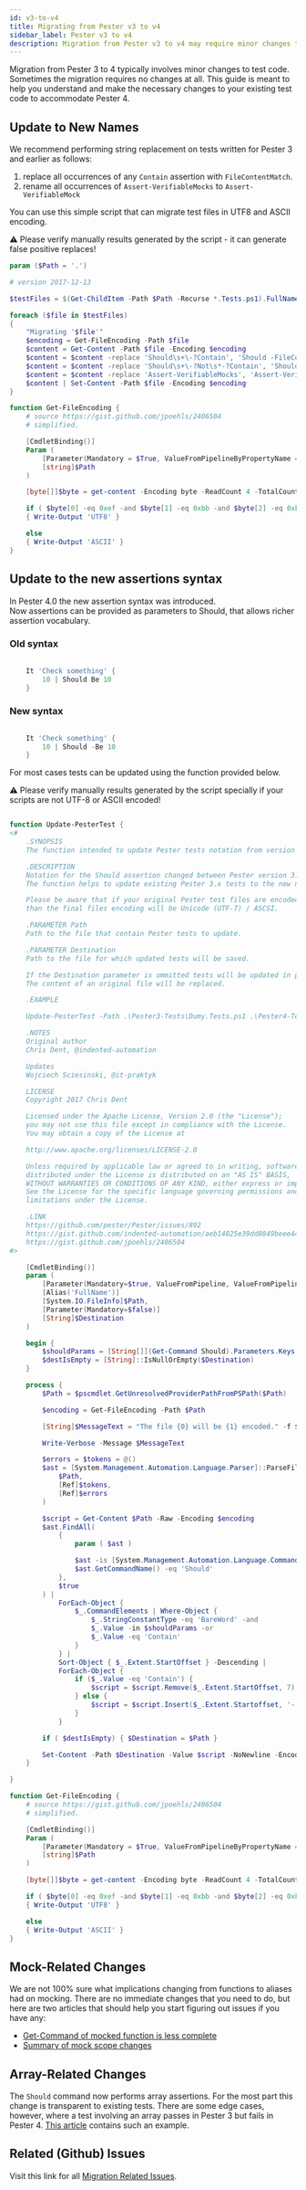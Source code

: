```yaml
---
id: v3-to-v4
title: Migrating from Pester v3 to v4
sidebar_label: Pester v3 to v4
description: Migration from Pester v3 to v4 may require minor changes to your test code. See this guide to get help understanding and making the necessary changes to be compatible with Pester v4
---
```


Migration from Pester 3 to 4 typically involves minor changes to test code. Sometimes the migration requires no changes at all. This guide is meant to help you understand and make the necessary changes to your existing test code to accommodate Pester 4.

## Update to New Names

We recommend performing string replacement on tests written for Pester 3 and earlier as follows:

1. replace all occurrences of any `Contain` assertion with `FileContentMatch`.
2. rename all occurrences of `Assert-VerifiableMocks` to `Assert-VerifiableMock`

You can use this simple script that can migrate test files in UTF8 and ASCII encoding.

:warning:
Please verify manually results generated by the script - it can generate false positive replaces!

```powershell
param ($Path = '.')

# version 2017-12-13

$testFiles = $(Get-ChildItem -Path $Path -Recurse *.Tests.ps1).FullName

foreach ($file in $testFiles)
{
    "Migrating '$file'"
    $encoding = Get-FileEncoding -Path $file
    $content = Get-Content -Path $file -Encoding $encoding
    $content = $content -replace 'Should\s+\-?Contain', 'Should -FileContentMatch'
    $content = $content -replace 'Should\s+\-?Not\s*-?Contain', 'Should -Not -FileContentMatch'
    $content = $content -replace 'Assert-VerifiableMocks', 'Assert-VerifiableMock'
    $content | Set-Content -Path $file -Encoding $encoding
}

function Get-FileEncoding {
    # source https://gist.github.com/jpoehls/2406504
    # simplified.

    [CmdletBinding()]
    Param (
        [Parameter(Mandatory = $True, ValueFromPipelineByPropertyName = $True)]
        [string]$Path
    )

    [byte[]]$byte = get-content -Encoding byte -ReadCount 4 -TotalCount 4 -Path $Path

    if ( $byte[0] -eq 0xef -and $byte[1] -eq 0xbb -and $byte[2] -eq 0xbf )
    { Write-Output 'UTF8' }

    else
    { Write-Output 'ASCII' }
}
```

## Update to the new assertions syntax

In Pester 4.0 the new assertion syntax was introduced. \
Now assertions can be provided as parameters to Should, that allows richer assertion vocabulary.

### Old syntax

```powershell

    It 'Check something' {
        10 | Should Be 10
    }

```

### New syntax

``` powershell

    It 'Check something' {
        10 | Should -Be 10
    }

```

For most cases tests can be updated using the function provided below.

:warning:
Please verify manually results generated by the script specially if your scripts are not UTF-8 or ASCII encoded!

```powershell

function Update-PesterTest {
<#
    .SYNOPSIS
    The function intended to update Pester tests notation from version 3.x to 4.x.

    .DESCRIPTION
    Notation for the Should assertion changed between Pester version 3.x and 4.x.
    The function helps to update existing Pester 3.x tests to the new notation.

    Please be aware that if your original Pester test files are encoded differently than UTF-8
    than the final files encoding will be Unicode (UTF-7) / ASCSI.

    .PARAMETER Path
    Path to the file that contain Pester tests to update.

    .PARAMETER Destination
    Path to the file for which updated tests will be saved.

    If the Destination parameter is ommitted tests will be updated in place.
    The content of an original file will be replaced.

    .EXAMPLE

    Update-PesterTest -Path .\Pester3-Tests\Dumy.Tests.ps1 .\Pester4-Tests\Dumy.Tests.ps1

    .NOTES
    Original author
    Chris Dent, @indented-automation

    Updates
    Wojciech Sciesinski, @it-praktyk

    LICENSE
    Copyright 2017 Chris Dent

    Licensed under the Apache License, Version 2.0 (the "License");
    you may not use this file except in compliance with the License.
    You may obtain a copy of the License at

    http://www.apache.org/licenses/LICENSE-2.0

    Unless required by applicable law or agreed to in writing, software
    distributed under the License is distributed on an "AS IS" BASIS,
    WITHOUT WARRANTIES OR CONDITIONS OF ANY KIND, either express or implied.
    See the License for the specific language governing permissions and
    limitations under the License.

    .LINK
    https://github.com/pester/Pester/issues/892
    https://gist.github.com/indented-automation/aeb14825e39dd8849beee44f681fbab3
    https://gist.github.com/jpoehls/2406504
#>

    [CmdletBinding()]
    param (
        [Parameter(Mandatory=$true, ValueFromPipeline, ValueFromPipelineByPropertyName)]
        [Alias('FullName')]
        [System.IO.FileInfo]$Path,
        [Parameter(Mandatory=$false)]
        [String]$Destination
    )

    begin {
        $shouldParams = [String[]](Get-Command Should).Parameters.Keys
        $destIsEmpty = [String]::IsNullOrEmpty($Destination)
    }

    process {
        $Path = $pscmdlet.GetUnresolvedProviderPathFromPSPath($Path)

        $encoding = Get-FileEncoding -Path $Path

        [String]$MessageText = "The file {0} will be {1} encoded." -f $Path, $encoding

        Write-Verbose -Message $MessageText

        $errors = $tokens = @()
        $ast = [System.Management.Automation.Language.Parser]::ParseFile(
            $Path,
            [Ref]$tokens,
            [Ref]$errors
        )

        $script = Get-Content $Path -Raw -Encoding $encoding
        $ast.FindAll(
            {
                param ( $ast )

                $ast -is [System.Management.Automation.Language.CommandAst] -and
                $ast.GetCommandName() -eq 'Should'
            },
            $true
        ) |
            ForEach-Object {
                $_.CommandElements | Where-Object {
                    $_.StringConstantType -eq 'BareWord' -and
                    $_.Value -in $shouldParams -or
                    $_.Value -eq 'Contain'
                }
            } |
            Sort-Object { $_.Extent.StartOffset } -Descending |
            ForEach-Object {
                if ($_.Value -eq 'Contain') {
                    $script = $script.Remove($_.Extent.StartOffset, 7).Insert($_.Extent.StartOffset, '-FileContentMatch')
                } else {
                    $script = $script.Insert($_.Extent.Startoffset, '-')
                }
            }

        if ( $destIsEmpty) { $Destination = $Path }

        Set-Content -Path $Destination -Value $script -NoNewline -Encoding $encoding
    }

}

function Get-FileEncoding {
    # source https://gist.github.com/jpoehls/2406504
    # simplified.

    [CmdletBinding()]
    Param (
        [Parameter(Mandatory = $True, ValueFromPipelineByPropertyName = $True)]
        [string]$Path
    )

    [byte[]]$byte = get-content -Encoding byte -ReadCount 4 -TotalCount 4 -Path $Path

    if ( $byte[0] -eq 0xef -and $byte[1] -eq 0xbb -and $byte[2] -eq 0xbf )
    { Write-Output 'UTF8' }

    else
    { Write-Output 'ASCII' }
}

```

## Mock-Related Changes

We are not 100% sure what implications changing from functions to aliases had on mocking. There are no immediate changes that you need to do, but here are two articles that should help you start figuring out issues if you have any:

- [Get-Command of mocked function is less complete](https://github.com/pester/Pester/issues/810)
- [Summary of mock scope changes](https://github.com/pester/Pester/issues/812)

## Array-Related Changes

The `Should` command now performs array assertions.  For the most part this change is transparent to existing tests.  There are some edge cases, however, where a test involving an array passes in Pester 3 but fails in Pester 4.  [This article](https://github.com/pester/Pester/issues/873) contains such an example.

## Related (Github) Issues

Visit this link for all [Migration Related Issues](https://github.com/Pester/Pester/issues?utf8=%E2%9C%93&q=is%3Aissue%20label%3A%22Pester%20migration%20v3-%3Ev4%22%20).
